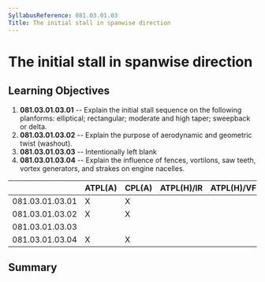 ```yaml
---
SyllabusReference: 081.03.01.03
Title: The initial stall in spanwise direction
---
```


# The initial stall in spanwise direction

## Learning Objectives

1.  **081.03.01.03.01** -- Explain the initial stall sequence on the following
    planforms: elliptical; rectangular; moderate and high taper; sweepback or
    delta.
2.  **081.03.01.03.02** -- Explain the purpose of aerodynamic and geometric
    twist (washout).
3.  **081.03.01.03.03** -- Intentionally left blank
4.  **081.03.01.03.04** -- Explain the influence of fences, vortilons, saw
    teeth, vortex generators, and strakes on engine nacelles.

|                 | ATPL(A) | CPL(A) | ATPL(H)/IR | ATPL(H)/VFR | CPL(H) | IR  | CBIR(A) |
| --------------- | ------- | ------ | ---------- | ----------- | ------ | --- | ------- |
| 081.03.01.03.01 | X       | X      |            |             |        |     |         |
| 081.03.01.03.02 | X       | X      |            |             |        |     |         |
| 081.03.01.03.03 |         |        |            |             |        |     |         |
| 081.03.01.03.04 | X       | X      |            |             |        |     |         |

## Summary
